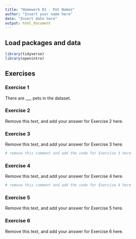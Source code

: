 ```yaml
---
title: "Homework 01 - Pet Names"
author: "Insert your name here"
date: "Insert date here"
output: html_document
---
```


## Load packages and data

```r
library(tidyverse)
library(openintro)
```

## Exercises

### Exercise 1

There are \_\_\_ pets in the dataset.

### Exercise 2

Remove this text, and add your answer for Exercise 2 here.

### Exercise 3

Remove this text, and add your answer for Exercise 3 here.

```r
# remove this comment and add the code for Exercise 3 here
```

### Exercise 4

Remove this text, and add your answer for Exercise 4 here.

```r
# remove this comment and add the code for Exercise 4 here
```

### Exercise 5

Remove this text, and add your answer for Exercise 5 here.

### Exercise 6

Remove this text, and add your answer for Exercise 6 here.
